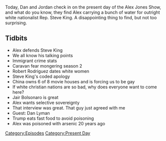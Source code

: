 {{DEFAULTSORT:
    #_EPISODE_0253:January 15, 2019
}}{{Episode
    | title           = January 15, 2019
    | caption         = [https://knowledgefight.libsyn.com/knowledge-fight-january-15-2019 Listen to this episode on Libsyn]
    | episodeNumber   = 253
    | length          = 01:23:17
    | airDate         = January 17, 2019
    | coverageDate    = January 15, 2019
    | episodeType     = [[:Category:Present Day|Present Day]]
    | appearance      = [[Steve King]], [[Jair Bolsonaro]], [[Dan Lyman]]
    | oocDrop         = Trump likes tacos, Obama likes weiners
    | previousEpisode = [[252: April 7-8, 2009]]
    | nextEpisode     = [[254: April 9-10, 2009]]
}}

{{Stub}}

Today, Dan and Jordan check in on the present day of the Alex Jones Show, and what do you know, they find Alex carrying a bunch of water for outright white nationalist Rep. Steve King. A disappointing thing to find, but not too surprising.

==Tidbits==

*Alex defends Steve King
*We all know his talking points
*Immigrant crime stats
*Caravan fear mongering season 2
*Robert Rodriguez dates white women
*Steve King's coded apology
*China owns 6 of 8 movie houses and is forcing us to be gay
*If white christian nations are so bad, why does everyone want to come here?
*Jair Bolsonaro is great
*Alex wants selective sovereignty
*That interview was great. That guy just agreed with me
*Guest: Dan Lyman
*Trump eats fast food to avoid poisoning
*Alex was poisoned with arsenic 20 years ago

[[Category:Episodes]]
[[Category:Present Day]]